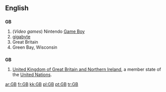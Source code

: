 ==English==

==={{initialism}}===
'''GB'''

# (''Video games'') Nintendo [[Game Boy]]
# [[gigabyte]]
# Great Britain
# Green Bay, Wisconsin

==={{abbreviation}}===
'''GB'''
#[[United Kingdom of Great Britain and Northern Ireland]], a member state of the [[United Nations]].

[[ar:GB]]
[[fr:GB]]
[[kk:GB]]
[[pl:GB]]
[[pt:GB]]
[[tr:GB]]